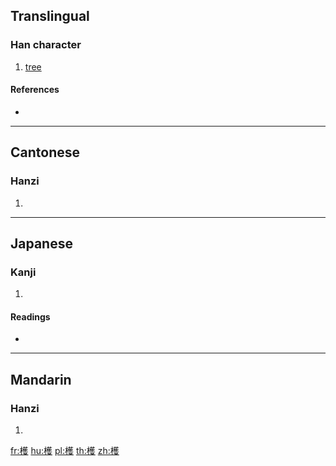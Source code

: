 ==Translingual==

===Han character===
{{Han char|rn=75|rad=木|as=14|sn=18|four=44947|canj=DTOE}}

# [[tree]]

====References====
* {{Han ref|kx=0558.370|dkj=15735|dj=0948.090|hdz=21306.130|uh=6AB4|ud=27316|bh=EFE6|bd=61414}}

----

==Cantonese==

===Hanzi===
{{yue-hanzi|jyut=wok6|y=wok6}}

# {{defn|lang=yue|sort=木14}}

----

==Japanese==

===Kanji===
{{ja-kanji|grade=|rs=木14}}

# {{defn|lang=ja|sort=木14}}

====Readings====
* {{ja-readings|on=[[かく]] (kaku), [[わく]] (waku)|kun=[[あきにれ]] (akinire)}}

----

==Mandarin==

===Hanzi===
{{cmn-hanzi|pin=[[huò]] ([[huo4]]), [[qǐ]] ([[qi3]])|wg=huo<sup>4</sup>, ch'i<sup>3</sup>}}

# {{defn|lang=cmn|sort=木14}}

[[fr:檴]]
[[hu:檴]]
[[pl:檴]]
[[th:檴]]
[[zh:檴]]
